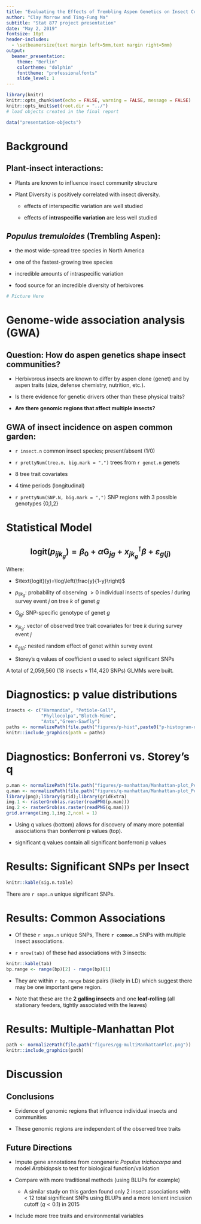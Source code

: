 ```yaml
---
title: "Evaluating the Effects of Trembling Aspen Genetics on Insect Communities"
author: "Clay Morrow and Ting-Fung Ma"
subtitle: "Stat 877 project presentation"
date: "May 2, 2019"
fontsize: 10pt
header-includes:
  - \setbeamersize{text margin left=5mm,text margin right=5mm} 
output: 
  beamer_presentation:
    theme: "Berlin"
    colortheme: "dolphin"
    fonttheme: "professionalfonts"
    slide_level: 1
---
```


```r
library(knitr)
knitr::opts_chunk$set(echo = FALSE, warning = FALSE, message = FALSE)
knitr::opts_knit$set(root.dir = "../")
# load objects created in the final report
```
```r
data("presentation-objects")
```


# Background

## Plant-insect interactions: 

* Plants are known to influence insect community structure

* Plant Diversity is positively correlated with insect diversity.

    * effects of interspecific variation are well studied
    
    * effects of **intraspecific variation** are less well studied 
    
## *Populus tremuloides* (Trembling Aspen):
 
* the most wide-spread tree species in North America

* one of the fastest-growing tree species 

* incredible amounts of intraspecific variation

* food source for an incredible diversity of herbivores    

<!-- # Conceptual Model -->

```r
# Picture Here
```

# Genome-wide association analysis (GWA)

## Question: How do aspen genetics shape insect communities? 

* Herbivorous insects are known to differ by aspen clone (genet) and by aspen 
traits (size, defense chemistry, nutrition, etc.).

* Is there evidence for genetic drivers other than these physical traits?

* **Are there genomic regions that affect multiple insects?**

## GWA of insect incidence on aspen common garden:

* `r insect.n` common insect species; present/absent (1/0)

* `r prettyNum(tree.n, big.mark = ",")` trees from `r genet.n` genets

* 8 tree trait covariates

* 4 time periods (longitudinal)

* `r prettyNum(SNP.N, big.mark = ",")` SNP regions with 3 possible genotypes 
{0,1,2} <!-- # of alleles that match the reference allele -->

# Statistical Model

## $$\text{logit}(p_{ijk_{g}}) = \beta_0 +\alpha \text{G}_{jg} + x_{jk_{g}}^\intercal\beta + \varepsilon_{g(j)}$$

Where:

* $\text{logit}(y)=\log\left(\frac{y}{1-y}\right)$

* $p_{ijk_{g}}$: probability of observing $>0$ individual insects of species $i$
during survey event $j$ on tree $k$ of genet $g$

* $\text{G}_{jg}$: SNP-specific genotype of genet $g$

* $x_{jk_{g}}$: vector of observed tree trait covariates for tree $k$ during
survey event $j$

* $\varepsilon_{g(j)}$: nested random effect of genet within survey event

* Storey's q values of coefficient $\alpha$ used to select significant SNPs

A total of 2,059,560 ($18\text{ insects}\times114,420\text{ SNPs}$) GLMMs were built.

# Diagnostics: p value distributions

```r
insects <- c("Harmandia", "Petiole-Gall",
             "Phyllocolpa","Blotch-Mine",
             "Ants","Green-Sawfly")
paths <- normalizePath(file.path("figures/p-hist",paste0("p-histogram-of_",insects,".png")))
knitr::include_graphics(path = paths)
```

# Diagnostics: Bonferroni vs. Storey's q 

```r
p.man <- normalizePath(file.path("figures/p-manhattan/Manhattan-plot_Petiole-Gall.png"))
q.man <- normalizePath(file.path("figures/q-manhattan/Manhattan-plot_Petiole-Gall.png"))
library(png);library(grid);library(gridExtra)
img.1 <- rasterGrob(as.raster(readPNG(p.man)))
img.2 <- rasterGrob(as.raster(readPNG(q.man)))
grid.arrange(img.1,img.2,ncol = 1)
```

\scriptsize

* Using q values (bottom) allows for discovery of many more potential associations than bonferroni p values (top).

* significant q values contain all significant bonferroni p values

# Results: Significant SNPs per Insect
\scriptsize
```r
knitr::kable(sig.n.table)
```

\normalsize There are `r snps.n` unique significant SNPs. 

# Results: Common Associations

* Of these `r snps.n` unique SNPs, There **`r common.n`** SNPs with multiple insect associations. 

* `r nrow(tab)` of these had associations with 3 insects:

\scriptsize
```r
knitr::kable(tab)
bp.range <- range(bp)[2] - range(bp)[1]
```

\normalsize 

* They are within `r bp.range` base pairs (likely in LD)
which suggest there may be one important gene region.

* Note that these are the **2 galling insects** and one **leaf-rolling** (all stationary feeders, tightly associated with the leaves)

# Results: Multiple-Manhattan Plot

```r
path <- normalizePath(file.path("figures/gg-multiManhattanPlot.png"))
knitr::include_graphics(path)
```

# Discussion

## Conclusions

* Evidence of genomic regions that influence individual insects and communities

* These genomic regions are independent of the observed tree traits

## Future Directions 

* Impute gene annotations from congeneric *Populus trichocarpa* and model *Arabidopsis* to test for biological function/validation

* Compare with more traditional methods (using BLUPs for example)

    * A similar study on this garden found only 2 insect associations with < 12 total significant SNPs using BLUPs and a more lenient inclusion cutoff ($q < 0.1$) in 2015
    
* Include more tree traits and environmental variables

